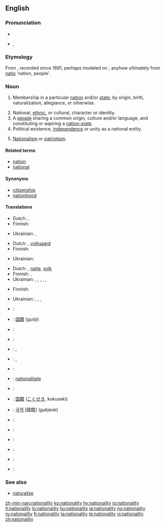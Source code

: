 ==English==

===Pronunciation===
* {{IPA|ˌnæʃəˈnælɪti}}
* {{hyphenation|na|tion|al|i|ty}}, {{hyphenation|na|tion|al|ity|caption= }}

===Etymology===
From {{suffix|national|ity}}, recorded since 1691, perhaps modeled on {{etyl|fr}} {{term|nationalité|lang=fr}}; anyhow ultimately from {{etyl|la}} [[natio]] 'nation, people'.

===Noun===
{{en-noun|nationalit|ies}}

# {{rfc-sense}} Membership in a particular [[nation]] and/or [[state]], by origin, birth, naturalization, allegiance, or otherwise.
# National, [[ethnic]], or cultural, character or identity.
# A [[people]] sharing a common origin, culture and/or language, and constituting or aspiring a [[nation-state]].
# Political existence, [[independence]] or unity as a national entity.
# {{archaic}} [[nationalism|Nationalism]] or [[patriotism]].

====Related terms====
* [[nation]]
* [[national]]

====Synonyms====
* [[citizenship]]
* [[nationhood]]

====Translations====
{{trans-top|membership of a nation and/or state}}
* Dutch: {{t-|nl|nationaliteit|f}}, {{t+|nl|staatsburgerschap|n}}
* Finnish: {{t|fi|kansallisuus}}
{{trans-mid}}
* Ukrainian: {{t-|uk|народність|tr=naródnist’|sc=Cyrl}}, {{t-|uk|походження|tr=poxódžennja|sc=Cyrl}}
{{trans-bottom}}

{{trans-top|national character or identity}}
* Dutch: {{t-|nl|nationaliteit|f}}, [[volksaard]]
* Finnish: {{t|fi|kansallisuus}}
{{trans-mid}}
* Ukrainian: {{t+|uk|національність|tr=nacionál’nist’|sc=Cyrl}}
{{trans-bottom}}

{{trans-top|people belonging to a nation}}
* Dutch: {{t-|nl|nationaliteit|f}}, [[natie]], [[volk]]
* Finnish: {{t|fi|kansa}}, {{t|fi|kansakunta}}
* Ukrainian: {{t+|uk|нарід|tr=nárid|sc=Cyrl}}, {{t-|uk|народ|tr=národ|sc=Cyrl}}, {{t-|uk|плем'я|tr=plem”já|sc=Cyrl}}, {{t+|uk|нація|tr=nácija|sc=Cyrl}}, {{t-|uk|люд|tr=ljud|sc=Cyrl}}, {{t-|uk|етнос|tr=étnos|sc=Cyrl}}
{{trans-mid}}
{{trans-bottom}}

{{trans-top|political existence as a national entity}}
* Finnish: {{t|fi|kansallinen}} {{t|fi|olemassaolo}}
{{trans-mid}}
* Ukrainian: {{t+|uk|національність|tr=nacionál’nist’|sc=Cyrl}}, {{t+|uk|незалежність|tr=nezaléžnist’|sc=Cyrl}}, {{t-|uk|самостійність|tr=samostíjnist’|sc=Cyrl}}, {{t+|uk|автономія|tr=avtonómija|sc=Cyrl}}
{{trans-bottom}}

{{trans-see|nationalism}}

{{checktrans-top|citizenship}}
* {{ttbc|Arabic}}: {{t|ar|جنسية|f|sc=Arab|tr=jensíya}}
* {{ttbc|Chinese}}: [[国籍]] (guójí)
* {{ttbc|Czech}}: {{t-|cs|národnost|f}}
* {{ttbc|French}}: {{t+|fr|nationalité|f}}
* {{ttbc|German}}: {{t-|de|Nationalität|f}}, {{t-|de|Staatsbürgerschaft|f}}
* {{ttbc|Hungarian}}: {{t+|hu|nemzetiség}}, {{t+|hu|állampolgárság}}
* {{ttbc|Indonesian}}: {{t-|id|kewarganegaraan|xs=Indonesian}}
* {{ttbc|Interlingua}}: [[nationalitate]]
{{trans-mid}}
* {{ttbc|Italian}}: {{t+|it|nazionalità|f}}
* {{ttbc|Japanese}}: [[国籍]] ([[こくせき]], kokuseki)
* {{ttbc|Korean}}: [[국적]] [國籍] (gukjeok)
* {{ttbc|Polish}}: {{t+|pl|narodowość|f}}
* {{ttbc|Portuguese}}: {{t+|pt|nacionalidade|f}}
* {{ttbc|Russian}}: {{t|ru|национальность|f|sc=Cyrl|tr=natsionál’nost’}}
* {{ttbc|Spanish}}: {{t+|es|nacionalidad|f}}
* {{ttbc|Swedish}}: {{t|sv|nationalitet|c}}
* {{ttbc|Telugu}}: {{t|te|జాతీయత|tr=jaateeyata}}
{{trans-bottom}}

===See also===
* [[naturalize]]

[[zh-min-nan:nationality]]
[[ko:nationality]]
[[hy:nationality]]
[[io:nationality]]
[[it:nationality]]
[[lo:nationality]]
[[hu:nationality]]
[[ja:nationality]]
[[no:nationality]]
[[ru:nationality]]
[[fi:nationality]]
[[ta:nationality]]
[[te:nationality]]
[[vi:nationality]]
[[zh:nationality]]